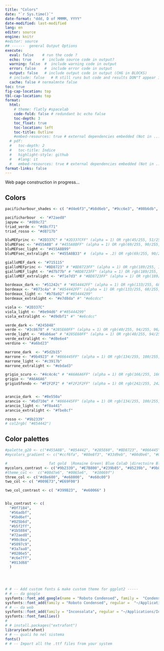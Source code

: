 ```yaml
---
title: "Colors"
date: "`r Sys.time()`"
date-format: "ddd, D of MMMM, YYYY"
date-modified: last-modified
lang: en
editor: source
engine: knitr
#editor: source
## ------  general Output Options
execute:     
  eval: false    # run the code ? 
  echo: true     #  include source code in output?
  warning: false  #  include warning code in output
  error: false    #  include error code in output
  output: false   # include output code in output (CHG in BLOCKS)
  # include: false   # R still runs but code and results DON"T appear in output  
  cache: false # normalmnte false
toc: true
fig-cap-location: top
tbl-cap-location: top
format:
  html:
    # theme: flatly #spacelab
    code-fold: false # redundant bc echo false 
    toc-depth: 3
    toc_float: true
    toc-location: left
    toc-title: Outline
    #embed-resources: true # external dependencies embedded (Not in ..._files/)
  # pdf:
  #   toc-depth: 2
  #   toc-title: Indice
  #   highlight-style: github
  #   #lang: it
  #   embed-resources: true # external dependencies embedded (Not in ..._files/)
format-links: false
---
```


::: {.callout-caution collapse="false"}
Web page construction in progress...
:::


## Colors

 
```r
pacificharbour_shades <- c( "#d4e6f3","#b8d6eb", "#9cc6e3", "#80b6db",  "#72aed8", "#5b8bac", "#39576c",  "#16222b")

pacificharbour  <- "#72aed8"
japyew <- "#d89c72"
triad_verde <- "#d8cf71"
triad_rosso <- "#d8717b"

bluMEFprinc <- "#2D337C" # "#2D337CFF" (alpha = 1) OR rgb(45/255, 51/255, 124/255, 1)
bluMEFsec <- "#455A8B" # "#455A8BFF" (alpha = 1) OR rgb(69/255, 90/255, 139/255, 1)
bluMEFsec_light <- "#455A8B99"
bluMEFsec_extralight <- "#455A8B33" #  (alpha = .2) OR rgb(69/255, 90/255, 139/255, .2)

gialloMEF_dark <- "#715115"
gialloMEFprinc <- "#BD8723" # "#BD8723FF" (alpha = 1) OR rgb(189/255, 135/255, 35/255, 1)
gialloMEF_light <- "#d7b77b" # "#BD8723FF" (alpha = 1) OR rgb(189/255, 135/255, 35/255, 0.4)
gialloMEF_extralight <- "#f1e7d3" # "#BD8723FF" (alpha = 1) OR rgb(189/255, 135/255, 35/255, 0.2)

bordeaux_dark <- "#51242c" # "#854442FF" (alpha = 1) OR rgb(133/255, 68/255, 66/255, 1)
bordeaux <- "#873c4a" # "#854442FF" (alpha = 1) OR rgb(133/255, 68/255, 66/255, 1)
bordeaux_light <- "#b78a92" #"#85444299"
bordeaux_extralight <- "#e7d8da" #" "#e6cdcc"

viola <- "#2D337C"
viola_light <- "#8e94d6" #"#85444299"
viola_extralight <- "#d9dbf1" #" "#e6cdcc"

verde_dark <- "#245048"
verde <- "#3c8678" # "#285E60FF" (alpha = 1) OR rgb(40/255, 94/255, 96/255, 1)
verde_light <- "#8ab6ae" # "#285E60FF" (alpha = 1) OR rgb(40/255, 94/255, 96/255, 1)
verde_extralight <- "#d8e6e4"
verdino <- "#a6bd23"

marrone_dark  <- "#5d2b15"
marrone <- "#9b4923" # "#866445FF" (alpha = 1) OR rgb(134/255, 100/255, 69/255, 1)
marrone_light <- "#c3917b"
marrone_extralight <- "#ebdad3"

grigio_scuro <- "#4c4c4c" # "#A6A6A6FF" (alpha = 1) OR rgb(166/255, 166/255, 166/255, 1)
grigio <- "#A6A6A6"
grigioSfondo <- "#F2F2F2" # "#F2F2F2FF" (alpha = 1) OR rgb(242/255, 242/255, 242/255, 1)


arancio_dark  <- "#8e550a"
arancio <- "#bd710e" # "#866445FF" (alpha = 1) OR rgb(134/255, 100/255, 69/255, 1)
arancio_light <- "#f0a441"
arancio_extralight <- "#fbe8cf"

rosso <- "#9b2339"
# col2rgb( "#854442")
```



## Color palettes 

```r
#palette_g20 <- c("#455A8B", "#854442", "#285E60", "#BD8723", "#866445", "#A6A6A6")
#mycolors_gradient <- c("#ccf6fa", "#80e8f3", "#33d9eb", "#00d0e6", "#0092a1")

#                   fat gold  |Romaine Green| Blue ColaD |directoire Blue| Bourgeois  | Aztec Turquoise | Fulvous
mycolors_contrast <- c("#9b2339", "#E7B800","#239b85", "#85239b", "#9b8523","#23399b", "#d8e600", "#0084e6","#399B23",  "#e60066" , "#00d8e6",  "#005ca1", "#e68000")
#theme_col <-  c("#00d7e6", "#0065e6",  "#10069f")  
three_col <- c("#d8e600", "#e68000",  "#e60c00")     
two_col <- c( "#009E73","#E69F00")

two_col_contrast <- c( "#399B23",  "#e60066" )


blu_contrast <- c(
  "#0f7184",
  "#56adbf",
  "#5bd6ef",
  "#025b6d",
  "#b5f2ff",
  "#1b5884",
  "#72aed8",
  "#98c8ea",
  "#5097c9",
  "#3a7aa8",
  "#0286e5",
  "#c6e7ff",
  "#013d68"
  )
  

 
```



```r
# # -- Add custom fonts & make custom theme for ggplot2 -----
# # -- da google
sysfonts::font_add_google(name = "Roboto Condensed", family =  "Condensed")
sysfonts::font_add(family = "Roboto Condensed", regular =  "~/Applications/Roboto_Condensed/RobotoCondensed#-Regular.ttf")
# # -- da web
sysfonts::font_add(family = "Inconsolata", regular = "~/Applications/Inconsolata/static/Inconsolata_Expanded#.ttf")
sysfonts::font_families()
# 
# # install.packages("extrafont")
library(extrafont)
# # -- quali ho nel sistema
fonts()
# # -- Import all the .ttf files from your system
```
